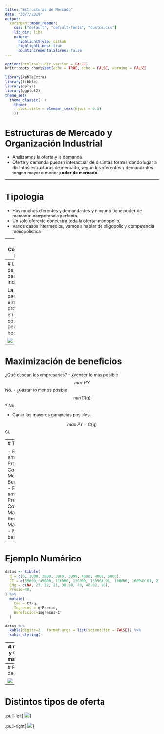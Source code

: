 ```yaml
---
title: "Estructuras de Mercado"
date: "30/7/2019"
output:
  xaringan::moon_reader:
    css: ["default", "default-fonts", "custom.css"]
    lib_dir: libs
    nature:
      highlightStyle: github
      highlightLines: true
      countIncrementalSlides: false
---
```


<style>

.center2 {
  margin: 0;
  position: absolute;
  top: 50%;
  left: 50%;
  -ms-transform: translate(-50%, -50%);
  transform: translate(-50%, -50%);
}

</style>

```r
options(htmltools.dir.version = FALSE)
knitr::opts_chunk$set(echo = TRUE, echo = FALSE, warning = FALSE)

library(kableExtra)
library(tibble)
library(dplyr)
library(ggplot2)
theme_set(
  theme_classic() + 
    theme(
      plot.title = element_text(hjust = 0.5)
    ))


```


# Estructuras de Mercado y Organización Industrial


- Analizamos la oferta y la demanda.
- Oferta y demanda pueden interactuar de distintas formas dando lugar a distintas estructuras de mercado, según los oferentes y demandantes tengan mayor o menor __poder de mercado__.


---

# Tipología

- Hay muchos oferentes y demandantes y ninguno tiene poder de mercado: competencia perfecta.
- Un solo oferente concentra toda la oferta: monopolio.
- Varios casos intermedios, vamos a hablar de oligopolio y competencia monopolística.

---
# Competencia Perfecta

Analizamos estos mercados y el comportamiento de las empresas en base a dos supuestos:

- Los actores están _atomizados_ y no concentran poder.
- Maximizan beneficios.

---
# Demanda de mercado y demanda individal

La curva de demanda que enfrentan los productores en compentencia perfecta es horizontal.

<img src="imgs/demanda_individual_mercado.png"/>

---
# Maximización de beneficios

¿Qué desean los empresarios? 
- ¿Vender lo más posible 
$$ max\ PY $$ No.
- ¿Gastar lo menos posible
$$ min\ C(q) $$ ? No.

- Ganar las mayores ganancias posibles. 

$$ max\ PY - C(q) $$ Si.



---
# Tabla

- Relación entre Precio, Costo Medio y Beneficios.
- Relación entre Precio, Costo Marginal y Beneficios Marginales.
- Máximo beneficio.
---

# Ejemplo Numérico

```r



datos <- tibble(
  q = c(0, 1000, 2000, 3000, 3999, 4000, 4001, 5000),
  CT = c(55000, 85000, 110000, 130000, 159960.01, 160000, 160040.01, 210000),
  CMg = c(NA, 27, 22, 21, 38.98, 40, 40.02, 60),
  Precio=40,
) %>% 
  mutate(
    Cme = CT/q,
    Ingresos = q*Precio,
    Beneficios=Ingresos-CT
  ) 

datos %>% 
  kable(digits=2,  format.args = list(scientific = FALSE)) %>%
  kable_styling()


```



---
# Oferta y Costo marginal

<img src="imgs/oferta_costo_margina.png"/>

---
# Punto de cierre

<img src="imgs/punto_de_cierre.png"/>
---

# Distintos tipos de oferta

.pull-left[
<img src="imgs/costos_constantes.png"/>
]

.pull-right[
<img src="imgs/costos_crecientes.png"/>
]
